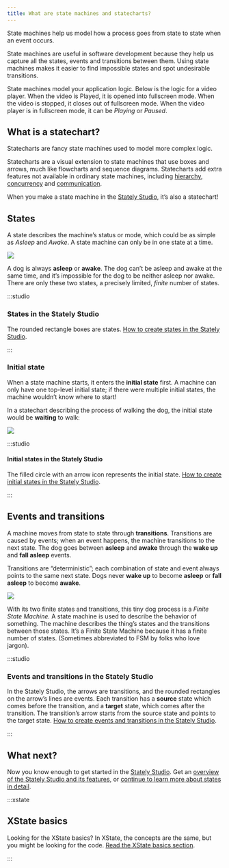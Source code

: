 ```yaml
---
title: What are state machines and statecharts?
---
```


State machines help us model how a process goes from state to state when an event occurs.

State machines are useful in software development because they help us capture all the states, events and transitions between them. Using state machines makes it easier to find impossible states and spot undesirable transitions.

State machines model your application logic. Below is the logic for a video player. When the video is Played, it is opened into fullscreen mode. When the video is stopped, it closes out of fullscreen mode. When the video player is in fullscreen mode, it can be _Playing_ or _Paused_.

<!-- TODO: Add image for above -->

## What is a statechart?

Statecharts are fancy state machines used to model more complex logic.

Statecharts are a visual extension to state machines that use boxes and arrows, much like flowcharts and sequence diagrams. Statecharts add extra features not available in ordinary state machines, including [hierarchy](/states/parent-states), [concurrency](/states/parallel-states) and [communication](/actions-and-actors/actors).

When you make a state machine in the [Stately Studio](https://stately.ai/editor), it’s also a statechart!

## States

A state describes the machine’s status or mode, which could be as simple as *Asleep* and *Awake*. A state machine can only be in one state at a time.

<!-- no alt because the image is already described in the surrounding text -->

![](/asleep-awake.svg)

A dog is always **asleep** or **awake**. The dog can’t be asleep and awake at the same time, and it’s impossible for the dog to be neither asleep nor awake. There are only these two states, a precisely limited, _finite_ number of states.


:::studio 

### States in the Stately Studio

The rounded rectangle boxes are states. [How to create states in the Stately Studio](/states/intro).

:::

### Initial state

When a state machine starts, it enters the **initial state** first. A machine can only have one top-level initial state; if there were multiple initial states, the machine wouldn’t know where to start!

In a statechart describing the process of walking the dog, the initial state would be **waiting** to walk:

<!-- no alt because the image is already described in the surrounding text -->

![](/initial-state.svg)

:::studio 

#### Initial states in the Stately Studio

The filled circle with an arrow icon represents the initial state. [How to create initial states in the Stately Studio](/states/initial-states).

:::

## Events and transitions

A machine moves from state to state through **transitions**. Transitions are caused by events; when an event happens, the machine transitions to the next state. The dog goes between **asleep** and **awake** through the **wake up** and **fall asleep** events.

Transitions are “deterministic”; each combination of state and event always points to the same next state. Dogs never **wake up** to become **asleep** or **fall asleep** to become **awake**.

<!-- no alt because the image is already described in the surrounding text -->

![](/transitions-events.svg)

With its two finite states and transitions, this tiny dog process is a _Finite State Machine._ A state machine is used to describe the behavior of something. The machine describes the thing’s states and the transitions between those states. It’s a Finite State Machine because it has a finite number of states. (Sometimes abbreviated to FSM by folks who love jargon).

:::studio 

### Events and transitions in the Stately Studio

In the Stately Studio, the arrows are transitions, and the rounded rectangles on the arrow’s lines are events. Each transition has a **source** state which comes before the transition, and a **target** state, which comes after the transition. The transition’s arrow starts from the source state and points to the target state. [How to create events and transitions in the Stately Studio](/transitions-and-events/intro).

:::

## What next?

Now you know enough to get started in the [Stately Studio](https://stately.ai/editor). Get an [overview of the Stately Studio and its features](/studio), or [continue to learn more about states in detail](/states/intro).

:::xstate 

## XState basics

Looking for the XState basics? In XState, the concepts are the same, but you might be looking for the code. [Read the XState basics section](/xstate/basics/what-is-a-statechart).

:::